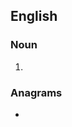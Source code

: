 ==English==

===Noun===
{{head|en|noun plural form}}

# {{plural of|isobath|lang=en}}

===Anagrams===
* {{anagrams|en|Toshibas}}